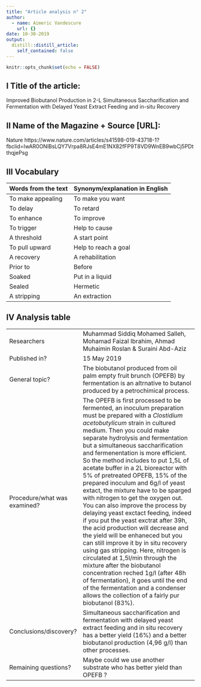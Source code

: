 ```yaml
---
title: "Article analysis n° 2"
author:
  - name: Aimeric Vandescure
    url: {}
date: 10-30-2019
output:
  distill::distill_article:
    self_contained: false
---
```


```r
knitr::opts_chunk$set(echo = FALSE)
```

## I Title of the article: 

Improved Biobutanol Production in 2-L Simultaneous Saccharification and Fermentation with Delayed Yeast Extract Feeding and in-situ Recovery


## II Name of the Magazine + Source [URL]:

Nature https://www.nature.com/articles/s41598-019-43718-1?fbclid=IwAR0ONlBsLQY7Vrpa8RJsE4mE1NX82fFP9T8VD9WnEB9wbCj5PDtthqjePsg


## III Vocabulary 

| Words from the text | Synonym/explanation in English |
| ------------------- | ------------------------------ |
| To make appealing   | To make you want                   |
| To delay            | To retard         |
| To enhance          | To improve     |
| To trigger          | Help to cause     |
| A threshold         | A start point   |
| To pull upward       | Help to reach a goal   |
| A recovery          | A rehabilitation   |
| Prior to            | Before           |
| Soaked             | Put in a liquid |
| Sealed             | Hermetic       |
| A stripping        | An extraction     |

## IV Analysis table 

|                              |                                                                     |
| ---------------------------- | ------------------------------------------------------------------- |
| Researchers                  | Muhammad Siddiq Mohamed Salleh, Mohamad Faizal Ibrahim, Ahmad Muhaimin Roslan & Suraini Abd-Aziz |
| Published in?                | 15 May 2019                                                       |
| General topic?               | The biobutanol produced from oil palm empty fruit brunch (OPEFB) by fermentation is an altrnative to butanol produced by a petrochimical process.|
| Procedure/what was examined? | The OPEFB is first processed to be fermented, an inoculum preparation must be prepared with a *Clostidium acetobutylicum* strain in cultured medium. Then you could make separate hydrolysis and fermentation but a simultaneous saccharification and fermenentation is more efficient. So the method includes to put 1,5L of acetate buffer in a 2L bioreactor with 5% of pretreated OPEFB, 15% of the prepared inoculum and 6g/l of yeast extact, the mixture have to be sparged with nitrogen to get the oxygen out. You can also improve the process by delaying yeast exctact feeding, indeed if you put the yeast exctrat after 39h, the acid production will decrease and the yield will be enhaneced but you can still improve it by in situ recovery using gas stripping. Here, nitrogen is circulated at 1,5l/min through the mixture after the biobutanol concentration reched 1g/l (after 48h of fermentation), it goes until the end of the fermentation and a condenser allows the collection of a fairly pur biobutanol (83%).|
| Conclusions/discovery?       | Simultaneous saccharification and fermentation with delayed yeast extract feeding and in situ recovery has a better yield (16%) and a better biobutanol production (4,96 g/l) than other processes.    |
| Remaining questions?         | Maybe could we use another substrate who has better yield than OPEFB ? |




